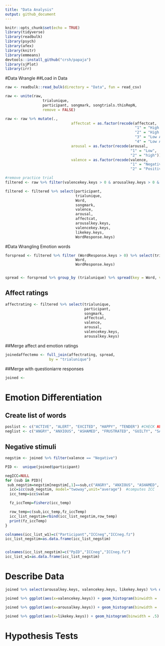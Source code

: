 ```yaml
---
title: "Data Analysis"
output: github_document
---
```


```r
knitr::opts_chunk$set(echo = TRUE)
library(tidyverse)
library(readbulk)
library(psych)
library(afex)
library(knitr)
library(emmeans)
devtools::install_github("crsh/papaja")
library(sjPlot)
library(irr)
```

#Data Wrangle 
##Load in Data
```r
raw <- readbulk::read_bulk(directory = "Data", fun = read_csv)

raw <- unite(raw, 
                 trialunique,
                 participant, songmark, songtrials.thisRepN,
                 remove = FALSE)

raw <- raw %>% mutate(.,
                              affectcat = as.factor(recode(affectcat,
                                                           "1" = "High Arousal/Positive Valence",
                                                           "2" = "High Arousal/Negative Valence",
                                                           "3" = "Low Arousal/Negative Valence",
                                                           "4" = "Low Arousal/Positve Valence")),
                              arousal = as.factor(recode(arousal, 
                                                         "1" = "Low",
                                                         "2" = "high")),
                              valence = as.factor(recode(valence,
                                                         "1" = "Negative",
                                                         "2" = "Positive")))

#remove practice trial
filtered <- raw %>% filter(valencekey.keys > 0 & arousalkey.keys > 0 & songmark > 0)

filtered <- filtered %>% select(participant,
                                trialunique,
                                Word,
                                songmark,
                                valence,
                                arousal,
                                affectcat,
                                arousalkey.keys,
                                valencekey.keys,
                                likekey.keys,
                                WordResponse.keys) 


```

#Data Wrangling Emotion words 
```r
forspread <- filtered %>% filter (WordResponse.keys > 0) %>% select(trialunique,
                                Word,
                                WordResponse.keys)


spread <- forspread %>% group_by (trialunique) %>% spread(key = Word, value = WordResponse.keys)

```

## Affect ratings
```r
affectrating <- filtered %>% select(trialunique,
                                    participant,
                                    songmark,
                                    affectcat, 
                                    valence,
                                    arousal,
                                    valencekey.keys,
                                    arousalkey.keys)
```

##Merge affect and emotion ratings
```r
joinedaffectemo <- full_join(affectrating, spread, 
                    by = "trialunique")
```

##Merge with questioniarre responses 
```r

joined <- 
```

# Emotion Differentiation 
## Create list of words 
```r
poslist <- c("ACTIVE", "ALERT", "EXCITED", "HAPPY", "TENDER") #CHECK ALERT
neglist <- c("ANGRY", "ANXIOUS", "ASHAMED", "FRUSTRATED", "GUILTY", "SAD", "SCARED")
```

## Negative stimuli 
```r
negstim <- joined %>% filter(valence == "Negative")

PID <-  unique(joined$participant)

negICC=NULL
for (sub in PID){
 sub_negstim=negstim[negstim[,1]==sub,c("ANGRY", "ANXIOUS", "ASHAMED", "FRUSTRATED", "GUILTY", "SAD", "SCARED")]  #selects data for the current subject
  icc=icc(sub_negstim, model="twoway",unit="average")  #computes ICC
  icc_temp=icc$value

  fz_iccTemp=fisherz(icc_temp)

  row_temp=c(sub,icc_temp,fz_iccTemp)
  icc_list_negstim=rbind(icc_list_negstim,row_temp)
  print(fz_iccTemp)
}

colnames(icc_list_w1)=c("Participant","ICCneg","ICCneg.fz")
icc_list_negstim=as.data.frame(icc_list_negstim)


colnames(icc_list_negstim)=c("PpID","ICCneg","ICCneg.fz")
icc_list_w1=as.data.frame(icc_list_negstim)

```






# Describe Data 
```r

joined %>% select(arousalkey.keys, valencekey.keys, likekey.keys) %>% describeBy(group = joined$affectcat) 

joined %>% ggplot(aes(x=valencekey.keys)) + geom_histogram(binwidth = .5)  +facet_wrap(~affectcat)

joined %>% ggplot(aes(x=arousalkey.keys)) + geom_histogram(binwidth = .5) +facet_wrap(~affectcat)

joined %>% ggplot(aes(x=likekey.keys)) + geom_histogram(binwidth = .5) +facet_wrap(~affectcat)
```

# Hypothesis Tests
